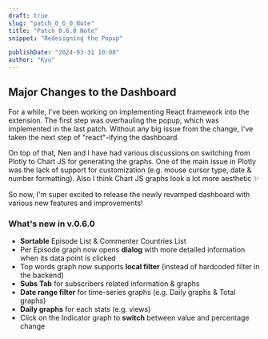```yaml
---
draft: true
slug: "patch_0_6_0_Note"
title: "Patch 0.6.0 Note"
snippet: "Redesigning the Popup"

publishDate: "2024-03-31 10:00"
author: "Kyo"
---
```


## Major Changes to the Dashboard

For a while, I've been working on implementing React framework into the extension. 
The first step was overhauling the popup, which was implemented in the last patch.
Without any big issue from the change, I've taken the next step of "react"-ifying the dashboard.

On top of that, Nen and I have had various discussions on switching from Plotly to Chart JS for generating the graphs.
One of the main issue in Plotly was the lack of support for customization (e.g. mouse cursor type, date & number formatting).
Also I think Chart JS graphs look a lot more aesthetic ✨

So now, I'm super excited to release the newly revamped dashboard with various new features and improvements!

### What's new in v.0.6.0

- **Sortable** Episode List & Commenter Countries List
- Per Episode graph now opens **dialog** with more detailed information when its data point is clicked
- Top words graph now supports **local filter** (instead of hardcoded filter in the backend)
- **Subs Tab** for subscribers related information & graphs
- **Date range filter** for time-series graphs (e.g. Daily graphs & Total graphs)
- **Daily graphs** for each stats (e.g. views)
- Click on the Indicator graph to **switch** between value and percentage change 